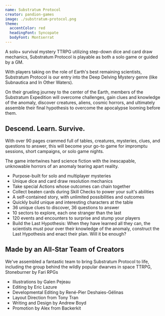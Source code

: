 ```yaml
---
name: Substratum Protocol
creator: pandion-games
image: ./substratum-protocol.png
theme:
  accentColor: red
  headingFont: Syncopate
  bodyFont: Montserrat
---
```


A solo+ survival mystery TTRPG utilizing step-down dice and card draw mechanics, Substratum Protocol is playable as both a solo game or guided by a GM.

With players taking on the role of Earth's best remaining scientists, Substratum Protocol is our entry into the Deep Delving Mystery genre (like Subnautica and In Other Waters).

On their grueling journey to the center of the Earth, members of the Substratum Expedition will overcome challenges, gain clues and knowledge of the anomaly, discover creatures, aliens, cosmic horrors, and ultimately assemble their final hypothesis to overcome the apocalypse looming before them.

## Descend. Learn. Survive.

With over 90 pages crammed full of tables, creatures, mysteries, clues, and questions to answer, this will become your go-to game for impromptu sessions, short campaigns, or solo game nights.

The game intertwines hard science fiction with the inescapable, unknowable horrors of an anomaly tearing apart reality.

- Purpose-built for solo and multiplayer mysteries
- Unique dice and card draw resolution mechanics
- Take special Actions whose outcomes can chain together
- Collect beaten cards during Skill Checks to power your suit's abilities
- A self-contained story, with unlimited possibilities and outcomes
- Quickly build unique and interesting characters at the table
- 36 unique clues to discover, 36 questions to answer
- 10 sectors to explore, each one stranger than the last
- 120 events and encounters to surprise and stump your players
- Build the Last Hypothesis: When they have learned all they can, the scientists must pour over their knowledge of the anomaly, construct the Last Hypothesis and enact their plan. Will it be enough?

## Made by an All-Star Team of Creators

We've assembled a fantastic team to bring Substratum Protocol to life, including the group behind the wildly popular dwarves in space TTRPG, Stoneburner by Fari RPGs

- Illustrations by Galen Pejeau
- Editing by Eric Lazure
- Developmental Editing by René-Pier Deshaies-Gélinas
- Layout Direction from Tony Tran
- Writing and Design by Andrew Boyd
- Promotion by Alex from Backerkit
